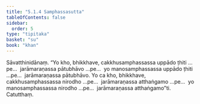 ```yaml
---
title: "5.1.4 Samphassasutta"
tableOfContents: false
sidebar:
  order: 5
type: "tipitaka"
basket: "su"
book: "khan"
---
```



<DynamicBreadcrumb />

<Division number="315" book="khan" bookNo="13" page="191">

<Paragraph number="1074" book="khan">
Sāvatthinidānaṃ. “Yo kho, bhikkhave, cakkhusamphassassa uppādo ṭhiti …pe…  jarāmaraṇassa pātubhāvo …pe…  yo manosamphassassa uppādo ṭhiti …pe…  jarāmaraṇassa pātubhāvo. Yo ca kho, bhikkhave, cakkhusamphassassa nirodho …pe…  jarāmaraṇassa atthaṅgamo …pe…  yo manosamphassassa nirodho …pe…  jarāmaraṇassa atthaṅgamo”ti.

</Paragraph>
</Division>

<Paragraph number="1075" type="center" book="khan">
Catutthaṃ.
</Paragraph>